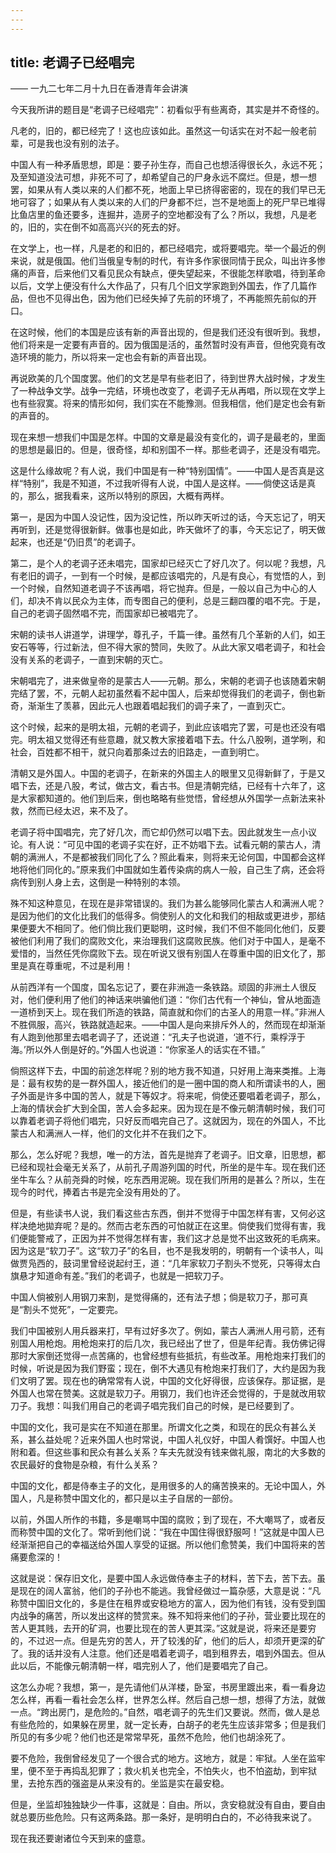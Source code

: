 ```yaml
---
---
---
```

title: 老调子已经唱完
---



—— 一九二七年二月十九日在香港青年会讲演

今天我所讲的题目是“老调子已经唱完”：初看似乎有些离奇，其实是并不奇怪的。

凡老的，旧的，都已经完了！这也应该如此。虽然这一句话实在对不起一般老前辈，可是我也没有别的法子。

中国人有一种矛盾思想，即是：要子孙生存，而自己也想活得很长久，永远不死；及至知道没法可想，非死不可了，却希望自己的尸身永远不腐烂。但是，想一想罢，如果从有人类以来的人们都不死，地面上早已挤得密密的，现在的我们早已无地可容了；如果从有人类以来的人们的尸身都不烂，岂不是地面上的死尸早已堆得比鱼店里的鱼还要多，连掘井，造房子的空地都没有了么？所以，我想，凡是老的，旧的，实在倒不如高高兴兴的死去的好。

在文学上，也一样，凡是老的和旧的，都已经唱完，或将要唱完。举一个最近的例来说，就是俄国。他们当俄皇专制的时代，有许多作家很同情于民众，叫出许多惨痛的声音，后来他们又看见民众有缺点，便失望起来，不很能怎样歌唱，待到革命以后，文学上便没有什么大作品了，只有几个旧文学家跑到外国去，作了几篇作品，但也不见得出色，因为他们已经失掉了先前的环境了，不再能照先前似的开口。

在这时候，他们的本国是应该有新的声音出现的，但是我们还没有很听到。我想，他们将来是一定要有声音的。因为俄国是活的，虽然暂时没有声音，但他究竟有改造环境的能力，所以将来一定也会有新的声音出现。

再说欧美的几个国度罢。他们的文艺是早有些老旧了，待到世界大战时候，才发生了一种战争文学。战争一完结，环境也改变了，老调子无从再唱，所以现在文学上也有些寂寞。将来的情形如何，我们实在不能豫测。但我相信，他们是定也会有新的声音的。

现在来想一想我们中国是怎样。中国的文章是最没有变化的，调子是最老的，里面的思想是最旧的。但是，很奇怪，却和别国不一样。那些老调子，还是没有唱完。

这是什么缘故呢？有人说，我们中国是有一种“特别国情”。——中国人是否真是这样“特别”，我是不知道，不过我听得有人说，中国人是这样。——倘使这话是真的，那么，据我看来，这所以特别的原因，大概有两样。

第一，是因为中国人没记性，因为没记性，所以昨天听过的话，今天忘记了，明天再听到，还是觉得很新鲜。做事也是如此，昨天做坏了的事，今天忘记了，明天做起来，也还是“仍旧贯”的老调子。

第二，是个人的老调子还未唱完，国家却已经灭亡了好几次了。何以呢？我想，凡有老旧的调子，一到有一个时候，是都应该唱完的，凡是有良心，有觉悟的人，到一个时候，自然知道老调子不该再唱，将它抛弃。但是，一般以自己为中心的人们，却决不肯以民众为主体，而专图自己的便利，总是三翻四覆的唱不完。于是，自己的老调子固然唱不完，而国家却已被唱完了。

宋朝的读书人讲道学，讲理学，尊孔子，千篇一律。虽然有几个革新的人们，如王安石等等，行过新法，但不得大家的赞同，失败了。从此大家又唱老调子，和社会没有关系的老调子，一直到宋朝的灭亡。

宋朝唱完了，进来做皇帝的是蒙古人——元朝。那么，宋朝的老调子也该随着宋朝完结了罢，不，元朝人起初虽然看不起中国人，后来却觉得我们的老调子，倒也新奇，渐渐生了羡慕，因此元人也跟着唱起我们的调子来了，一直到灭亡。

这个时候，起来的是明太祖，元朝的老调子，到此应该唱完了罢，可是也还没有唱完。明太祖又觉得还有些意趣，就又教大家接着唱下去。什么八股咧，道学咧，和社会，百姓都不相干，就只向着那条过去的旧路走，一直到明亡。

清朝又是外国人。中国的老调子，在新来的外国主人的眼里又见得新鲜了，于是又唱下去，还是八股，考试，做古文，看古书。但是清朝完结，已经有十六年了，这是大家都知道的。他们到后来，倒也略略有些觉悟，曾经想从外国学一点新法来补救，然而已经太迟，来不及了。

老调子将中国唱完，完了好几次，而它却仍然可以唱下去。因此就发生一点小议论。有人说：“可见中国的老调子实在好，正不妨唱下去。试看元朝的蒙古人，清朝的满洲人，不是都被我们同化了么？照此看来，则将来无论何国，中国都会这样地将他们同化的。”原来我们中国就如生着传染病的病人一般，自己生了病，还会将病传到别人身上去，这倒是一种特别的本领。

殊不知这种意见，在现在是非常错误的。我们为甚么能够同化蒙古人和满洲人呢？是因为他们的文化比我们的低得多。倘使别人的文化和我们的相敌或更进步，那结果便要大不相同了。他们倘比我们更聪明，这时候，我们不但不能同化他们，反要被他们利用了我们的腐败文化，来治理我们这腐败民族。他们对于中国人，是毫不爱惜的，当然任凭你腐败下去。现在听说又很有别国人在尊重中国的旧文化了，那里是真在尊重呢，不过是利用！

从前西洋有一个国度，国名忘记了，要在非洲造一条铁路。顽固的非洲土人很反对，他们便利用了他们的神话来哄骗他们道：“你们古代有一个神仙，曾从地面造一道桥到天上。现在我们所造的铁路，简直就和你们的古圣人的用意一样。”非洲人不胜佩服，高兴，铁路就造起来。——中国人是向来排斥外人的，然而现在却渐渐有人跑到他那里去唱老调子了，还说道：“孔夫子也说道，‘道不行，乘桴浮于海。’所以外人倒是好的。”外国人也说道：“你家圣人的话实在不错。”

倘照这样下去，中国的前途怎样呢？别的地方我不知道，只好用上海来类推。上海是：最有权势的是一群外国人，接近他们的是一圈中国的商人和所谓读书的人，圈子外面是许多中国的苦人，就是下等奴才。将来呢，倘使还要唱着老调子，那么，上海的情状会扩大到全国，苦人会多起来。因为现在是不像元朝清朝时候，我们可以靠着老调子将他们唱完，只好反而唱完自己了。这就因为，现在的外国人，不比蒙古人和满洲人一样，他们的文化并不在我们之下。

那么，怎么好呢？我想，唯一的方法，首先是抛弃了老调子。旧文章，旧思想，都已经和现社会毫无关系了，从前孔子周游列国的时代，所坐的是牛车。现在我们还坐牛车么？从前尧舜的时候，吃东西用泥碗。现在我们所用的是甚么？所以，生在现今的时代，捧着古书是完全没有用处的了。

但是，有些读书人说，我们看这些古东西，倒并不觉得于中国怎样有害，又何必这样决绝地拋弃呢？是的。然而古老东西的可怕就正在这里。倘使我们觉得有害，我们便能警戒了，正因为并不觉得怎样有害，我们这才总是觉不出这致死的毛病来。因为这是“软刀子”。这“软刀子”的名目，也不是我发明的，明朝有一个读书人，叫做贾凫西的，鼓词里曾经说起纣王，道：“几年家软刀子割头不觉死，只等得太白旗悬才知道命有差。”我们的老调子，也就是一把软刀子。

中国人倘被别人用钢刀来割，是觉得痛的，还有法子想；倘是软刀子，那可真是“割头不觉死”，一定要完。

我们中国被别人用兵器来打，早有过好多次了。例如，蒙古人满洲人用弓箭，还有别国人用枪炮。用枪炮来打的后几次，我已经出了世了，但是年纪青。我仿佛记得那时大家倒还觉得一点苦痛的，也曾经想有些抵抗，有些改革。用枪炮来打我们的时候，听说是因为我们野蛮；现在，倒不大遇见有枪炮来打我们了，大约是因为我们文明了罢。现在也的确常常有人说，中国的文化好得很，应该保存。那证据，是外国人也常在赞美。这就是软刀子。用钢刀，我们也许还会觉得的，于是就改用软刀子。我想：叫我们用自己的老调子唱完我们自己的时候，是已经要到了。

中国的文化，我可是实在不知道在那里。所谓文化之类，和现在的民众有甚么关系，甚么益处呢？近来外国人也时常说，中国人礼仪好，中国人肴馔好。中国人也附和着。但这些事和民众有甚么关系？车夫先就没有钱来做礼服，南北的大多数的农民最好的食物是杂粮，有什么关系？

中国的文化，都是侍奉主子的文化，是用很多的人的痛苦换来的。无论中国人，外国人，凡是称赞中国文化的，都只是以主子自居的一部份。

以前，外国人所作的书籍，多是嘲骂中国的腐败；到了现在，不大嘲骂了，或者反而称赞中国的文化了。常听到他们说：“我在中国住得很舒服呵！”这就是中国人已经渐渐把自己的幸福送给外国人享受的证据。所以他们愈赞美，我们中国将来的苦痛要愈深的！

这就是说：保存旧文化，是要中国人永远做侍奉主子的材料，苦下去，苦下去。虽是现在的阔人富翁，他们的子孙也不能逃。我曾经做过一篇杂感，大意是说：“凡称赞中国旧文化的，多是住在租界或安稳地方的富人，因为他们有钱，没有受到国内战争的痛苦，所以发出这样的赞赏来。殊不知将来他们的子孙，营业要比现在的苦人更其贱，去开的矿洞，也要比现在的苦人更其深。”这就是说，将来还是要穷的，不过迟一点。但是先穷的苦人，开了较浅的矿，他们的后人，却须开更深的矿了。我的话并没有人注意。他们还是唱着老调子，唱到租界去，唱到外国去。但从此以后，不能像元朝清朝一样，唱完别人了，他们是要唱完了自己。

这怎么办呢？我想，第一，是先请他们从洋楼，卧室，书房里踱出来，看一看身边怎么样，再看一看社会怎么样，世界怎么样。然后自己想一想，想得了方法，就做一点。“跨出房门，是危险的。”自然，唱老调子的先生们又要说。然而，做人是总有些危险的，如果躲在房里，就一定长寿，白胡子的老先生应该非常多；但是我们所见的有多少呢？他们也还是常常早死，虽然不危险，他们也胡涂死了。

要不危险，我倒曾经发见了一个很合式的地方。这地方，就是：牢狱。人坐在监牢里，便不至于再捣乱犯罪了；救火机关也完全，不怕失火，也不怕盗劫，到牢狱里，去抢东西的强盗是从来没有的。坐监是实在最安稳。

但是，坐监却独独缺少一件事，这就是：自由。所以，贪安稳就没有自由，要自由就总要历些危险。只有这两条路。那一条好，是明明白白的，不必待我来说了。

现在我还要谢诸位今天到来的盛意。